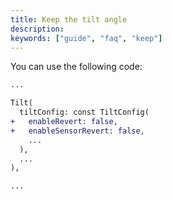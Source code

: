 ```yaml
---
title: Keep the tilt angle
description:
keywords: ["guide", "faq", "keep"]
---
```


You can use the following code:

```diff {5-6} showLineNumbers
...

Tilt(
  tiltConfig: const TiltConfig(
+   enableRevert: false,
+   enableSensorRevert: false,
    ...
  ),
  ...
),

...
```
